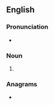 ==English==

===Pronunciation===
* {{IPA|/ˈæk.tɪŋz/|lang=en}}

===Noun===
{{head|en|noun form}}

# {{plural of|acting|lang=en}}

===Anagrams===
* {{anagrams|en|a=acginst|casting}}